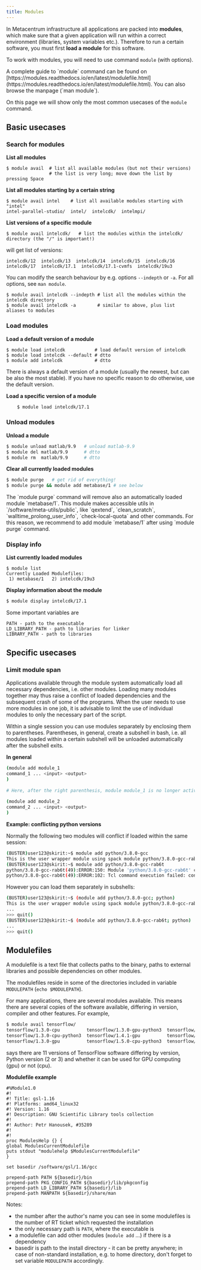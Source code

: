 ```yaml
---
title: Modules
---
```

In Metacentrum infrastructure all applications are packed into **modules**, which make sure that a given application will run within a correct environment (libraries, system variables etc.). Therefore to run a certain software, you must first **load a module** for this software.

To work with modules, you will need to use command `module` (with options).

<Callout type="info">
A complete guide to `module` command can be found on [https://modules.readthedocs.io/en/latest/modulefile.html](https://modules.readthedocs.io/en/latest/modulefile.html). You can also browse the manpage (`man module`).
</Callout>

On this page we will show only the most common usecases of the `module` command.

## Basic usecases

### Search for modules

**List all modules**

```
$ module avail  # list all available modules (but not their versions)
                # the list is very long; move down the list by pressing Space
```
**List all modules starting by a certain string**

```
$ module avail intel    # list all available modules starting with "intel"
intel-parallel-studio/  intel/  intelcdk/  intelmpi/
```

**List versions of a specific module**

```
$ module avail intelcdk/   # list the modules within the intelcdk/ directory (the "/" is important!)
```

will get list of versions:

```
intelcdk/12  intelcdk/13  intelcdk/14  intelcdk/15  intelcdk/16  intelcdk/17  intelcdk/17.1  intelcdk/17.1-cvmfs  intelcdk/19u3 
```
You can modify the search behaviour by e.g. options `--indepth` or `-a`. For all options, see `man module`.

```
$ module avail intelcdk --indepth # list all the modules within the intelcdk directory
$ module avail intelcdk -a        # similar to above, plus list aliases to modules
```

### Load modules

**Load a default version of a module**

```
$ module load intelcdk           # load default version of intelcdk
$ module load intelcdk --default # dtto
$ module add intelcdk            # dtto
```

<Callout type="info">
    There is always a default version of a module (usually the newest, but can be also the most stable). If you have no specific reason to do otherwise, use the default version.
</Callout>

**Load a specific version of a module**
```bash
    $ module load intelcdk/17.1
```

### Unload modules

**Unload a module**

```bash
$ module unload matlab/9.9   # unload matlab-9.9
$ module del matlab/9.9      # dtto
$ module rm  matlab/9.9      # dtto
```

**Clear all currently loaded modules**
```bash
$ module purge   # get rid of everything!
$ module purge && module add metabase/1 # see below
```

<Callout  type="warn" title="Warning">
    The `module purge` command will remove also an automatically loaded module `metabase/1`. This module makes accessible utils in `/software/meta-utils/public`, like `qextend`, `clean_scratch`, `walltime_prolong_user_info`, `check-local-quota` and other commands. For this reason, we recommend to add module `metabase/1` after using `module purge` command. 
</Callout>


### Display info

**List currently loaded modules**

```
$ module list
Currently Loaded Modulefiles:
 1) metabase/1   2) intelcdk/19u3 
```

**Display information about the module**
```bash
$ module display intelcdk/17.1  
```

Some important variables are

```
PATH - path to the executable
LD_LIBRARY_PATH - path to libraries for linker
LIBRARY_PATH - path to libraries
```


## Specific usecases

### Limit module span

Applications available through the module system automatically load all necessary dependencies, i.e. other modules. Loading many modules together may thus raise a conflict of loaded dependencies and the subsequent crash of some of the programs. When the user needs to use more modules in one job, it is advisable to limit the use of individual modules to only the necessary part of the script.

Within a single session you can use modules separately by enclosing them to parentheses. Parentheses, in general, create a subshell in bash, i.e. all modules loaded within a certain subshell will be unloaded automatically after the subshell exits.

**In general**

```bash
(module add module_1
command_1 ... <input> <output>
)
    
# Here, after the right parenthesis, module module_1 is no longer active (including its dependencies)
    
(module add module_2
command_2 ... <input> <output>
)
```

**Example: conflicting python versions**

Normally the following two modules will conflict if loaded within the same session:

```bash
(BUSTER)user123@skirit:~$ module add python/3.8.0-gcc
This is the user wrapper module using spack module python/3.8.0-gcc-rab6t.
(BUSTER)user123@skirit:~$ module add python/3.8.0-gcc-rab6t
python/3.8.0-gcc-rab6t(49):ERROR:150: Module 'python/3.8.0-gcc-rab6t' conflicts with the currently loaded module(s) 'python/3.8.0-gcc'
python/3.8.0-gcc-rab6t(49):ERROR:102: Tcl command execution failed: conflict python
```

However you can load them separately in subshells:

```bash
(BUSTER)user123@skirit:~$ (module add python/3.8.0-gcc; python)
This is the user wrapper module using spack module python/3.8.0-gcc-rab6t.
...
>>> quit()
(BUSTER)user123@skirit:~$ (module add python/3.8.0-gcc-rab6t; python) 
...
>>> quit()
```

## Modulefiles

A modulefile is a text file that collects paths to the binary, paths to external libraries and possible dependencies on other modules.

The modulefiles reside in some of the directories included in variable `MODULEPATH` (`echo $MODULEPATH`).

For many applications, there are several modules available. This means there are several copies of the software available, differing in version, compiler and other features. For example,

```bash
$ module avail tensorflow/
tensorflow/1.3.0-cpu          tensorflow/1.3.0-gpu-python3  tensorflow/1.5.0-gpu          tensorflow/1.13.1-gpu-python3  
tensorflow/1.3.0-cpu-python3  tensorflow/1.4.1-gpu          tensorflow/1.7.1-cpu-python3  tensorflow/2.0.0-gpu-python3   
tensorflow/1.3.0-gpu          tensorflow/1.5.0-cpu-python3  tensorflow/1.7.1-gpu-python3  
```

says there are 11 versions of TensorFlow software differing by version, Python version (2 or 3) and whether it can be used for GPU computing (gpu) or not (cpu).

**Modulefile example**

```
#%Module1.0
#!
#! Title: gsl-1.16
#! Platforms: amd64_linux32
#! Version: 1.16
#! Description: GNU Scientific Library tools collection
#!
#! Author: Petr Hanousek, #35289 
#!
#!
proc ModulesHelp {} {
global ModulesCurrentModulefile
puts stdout "modulehelp $ModulesCurrentModulefile"
}
    
set basedir /software/gsl/1.16/gcc
    
prepend-path PATH ${basedir}/bin 
prepend-path PKG_CONFIG_PATH ${basedir}/lib/pkgconfig
prepend-path LD_LIBRARY_PATH ${basedir}/lib
prepend-path MANPATH ${basedir}/share/man
```

Notes:

- the number after the author's name you can see in some modulefiles is the number of RT ticket which requested the installation
- the only necessary path is `PATH`, where the executable is
- a modulefile can add other modules (`module add` ...) if there is a dependency
- basedir is path to the install directory - it can be pretty anywhere; in case of non-standard installation, e.g. to home directory, don't forget to set variable `MODULEPATH` accordingly.



